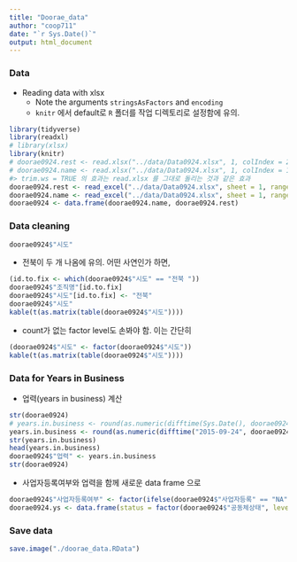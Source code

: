 ```yaml
---
title: "Doorae_data"
author: "coop711"
date: "`r Sys.Date()`"
output: html_document
---
```


### Data 

* Reading data with xlsx
     + Note the arguments `stringsAsFactors` and `encoding` 
     + `knitr` 에서 default로 `R` 폴더를 작업 디렉토리로 설정함에 유의.
     
```r
library(tidyverse)
library(readxl)
# library(xlsx)
library(knitr)
# doorae0924.rest <- read.xlsx("../data/Data0924.xlsx", 1, colIndex = 2:54, endRow = 98, stringsAsFactors = TRUE, encoding = "UTF-8")
# doorae0924.name <- read.xlsx("../data/Data0924.xlsx", 1, colIndex = 1, endRow = 98, stringsAsFactors = FALSE, encoding = "UTF-8")
#> trim.ws = TRUE 의 효과는 read.xlsx 를 그대로 돌리는 것과 같은 효과
doorae0924.rest <- read_excel("../data/Data0924.xlsx", sheet = 1, range = "B1:BB98", trim_ws = FALSE)
doorae0924.name <- read_excel("../data/Data0924.xlsx", sheet = 1, range = "A1:A98")
doorae0924 <- data.frame(doorae0924.name, doorae0924.rest)
```

### Data cleaning

```r
doorae0924$"시도"
```

* 전북이 두 개 나옴에 유의. 어떤 사연인가 하면,

```r
(id.to.fix <- which(doorae0924$"시도" == "전북 "))
doorae0924$"조직명"[id.to.fix]
doorae0924$"시도"[id.to.fix] <- "전북"
doorae0924$"시도"
kable(t(as.matrix(table(doorae0924$"시도"))))
```

* count가 없는 factor level도 손봐야 함. 이는 간단히

```r
(doorae0924$"시도" <- factor(doorae0924$"시도"))
kable(t(as.matrix(table(doorae0924$"시도"))))
```

### Data for Years in Business

* 업력(years in business) 계산

```r
str(doorae0924)
# years.in.business <- round(as.numeric(difftime(Sys.Date(), doorae0924$"설립일", units = "days")) / 365, digits = 1)
years.in.business <- round(as.numeric(difftime("2015-09-24", doorae0924$"설립일", units = "days")) / 365, digits = 1)
str(years.in.business)
head(years.in.business)
doorae0924$"업력" <- years.in.business
str(doorae0924)
```

* 사업자등록여부와 업력을 함께 새로운 data frame 으로

```r
doorae0924$"사업자등록여부" <- factor(ifelse(doorae0924$"사업자등록" == "NA", "No", "Yes"), levels = c("Yes", "No"))
doorae0924.ys <- data.frame(status = factor(doorae0924$"공동체상태", levels = c("창업준비", "경영개선")), years = doorae0924$"업력")
```

### Save data

```r
save.image("./doorae_data.RData")
```                        